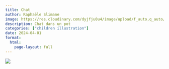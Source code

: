 ```yaml
---
title: Chat
author: Raphaële Slimane
image: https://res.cloudinary.com/dyjfju0u4/image/upload/f_auto,q_auto/v1757411572/chat_cdcq73.png
description: Chat dans un pot
categories: ["children illustration"]
date: 2024-04-01
format:
  html:
    page-layout: full
---
```


![](https://res.cloudinary.com/dyjfju0u4/image/upload/f_auto,q_auto/v1757411572/chat_cdcq73.png)

